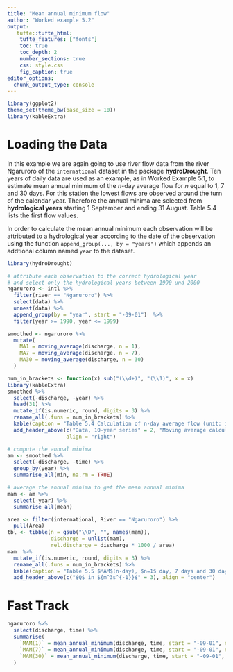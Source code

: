 ```yaml
---
title: "Mean annual minimum flow"
author: "Worked example 5.2"
output: 
   tufte::tufte_html:
    tufte_features: ["fonts"]
    toc: true
    toc_depth: 2
    number_sections: true
    css: style.css
    fig_caption: true
editor_options: 
  chunk_output_type: console
---
```


```r
library(ggplot2)
theme_set(theme_bw(base_size = 10))
library(kableExtra)
```


# Loading the Data

In this example we are again going to use river flow data from the river Ngaruroro of the `international` dataset in the package **hydroDrought**. 
Ten years of daily data are used as an example, as in Worked Example 5.1, to estimate mean annual minimum of the $n$-day average flow for $n$ equal to 1, 7 and 30 days. For this station the lowest flows are observed around the turn of the calendar year. Therefore the annual minima are selected from **hydrological years** starting 1 September and ending 31 August. Table 5.4 lists the first flow values. 
<!-- The first two columns show the date and the corresponding flow value, Q. -->

In order to calculate the mean annual minimum each observation will be attributed to a hydrological year according to the date of the observation using the function `append_group(..., by = "years")` which appends an addtional column named `year` to the dataset. 

```r
library(hydroDrought)

# attribute each observation to the correct hydrological year
# and select only the hydrological years between 1990 und 2000
ngaruroro <- intl %>%
  filter(river == "Ngaruroro") %>%
  select(data) %>%
  unnest(data) %>%
  append_group(by = "year", start = "-09-01")  %>%
  filter(year >= 1990, year <= 1999)

smoothed <- ngaruroro %>%
  mutate(
    MA1 = moving_average(discharge, n = 1),
    MA7 = moving_average(discharge, n = 7),
    MA30 = moving_average(discharge, n = 30)
  )
```

```r
num_in_brackets <- function(x) sub("(\\d+)", "(\\1)", x = x)
library(kableExtra)
smoothed %>%
  select(-discharge, -year) %>%
  head(31) %>%
  mutate_if(is.numeric, round, digits = 3) %>%
  rename_all(.funs = num_in_brackets) %>%
  kable(caption = "Table 5.4 Calculation of n-day average flow (unit: in m<sup>3</sup>s<sup>-1</sup>), River Ngaruroro at Kuripapango, NZ. ") %>%
  add_header_above(c("Data, 10-year series" = 2, "Moving average calculation" = 2), 
                   align = "right")
```


```r
# compute the annual minima
am <- smoothed %>%
  select(-discharge, -time) %>%
  group_by(year) %>%
  summarise_all(min, na.rm = TRUE)

# average the annual minima to get the mean annual minima
mam <- am %>% 
  select(-year) %>%
  summarise_all(mean)
```

```r
area <- filter(international, River == "Ngaruroro") %>%
  pull(Area)
tbl <- tibble(n = gsub("\\D", "", names(mam)),
              discharge = unlist(mam), 
              rel.discharge = discharge * 1000 / area) 
mam  %>%
  mutate_if(is.numeric, round, digits = 3) %>%
  rename_all(.funs = num_in_brackets) %>%
  kable(caption = "Table 5.5 $MAM$(n-day), $n=1$ day, 7 days and 30 days") %>%
  add_header_above(c("$Q$ in ${m^3s^{-1}}$" = 3), align = "center")
```

# Fast Track

```r
ngaruroro %>% 
  select(discharge, time) %>%
  summarise(
    `MAM(1)` = mean_annual_minimum(discharge, time, start = "-09-01", n = 1),
    `MAM(7)` = mean_annual_minimum(discharge, time, start = "-09-01", n = 7),
    `MAM(30)` = mean_annual_minimum(discharge, time, start = "-09-01", n = 30)
  )
```

